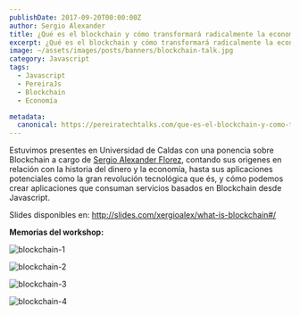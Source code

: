 ```yaml
---
publishDate: 2017-09-20T00:00:00Z
author: Sergio Alexander
title: ¿Qué es el blockchain y cómo transformará radicalmente la economía?
excerpt: ¿Qué es el blockchain y cómo transformará radicalmente la economía?
image: ~/assets/images/posts/banners/blockchain-talk.jpg
category: Javascript
tags:
  - Javascript
  - PereiraJs
  - Blockchain
  - Economía

metadata:
  canonical: https://pereiratechtalks.com/que-es-el-blockchain-y-como-transformara-radicalmente-la-economia/
---
```



Estuvimos presentes en Universidad de Caldas con una ponencia sobre Blockchain a cargo de [Sergio Alexander Florez](https://twitter.com/xergioalex), contando sus origenes en relación con la historia del dinero y la economía, hasta sus aplicaciones potenciales como la gran revolución tecnológica que és, y cómo podemos crear aplicaciones que consuman servicios basados en Blockchain desde Javascript.

Slides disponibles en: http://slides.com/xergioalex/what-is-blockchain#/

**Memorias del workshop:**

![blockchain-1](~/assets/images/posts/content/blockchain-1.jpg)

![blockchain-2](~/assets/images/posts/content/blockchain-2.png)

![blockchain-3](~/assets/images/posts/content/blockchain-3.jpg)

![blockchain-4](~/assets/images/posts/content/blockchain-4.jpg)